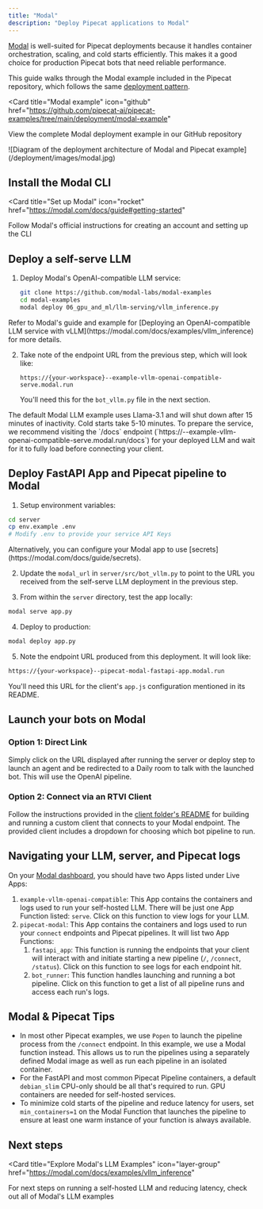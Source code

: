 ```yaml
---
title: "Modal"
description: "Deploy Pipecat applications to Modal"
---
```


[Modal](https://www.modal.com) is well-suited for Pipecat deployments because it handles container orchestration, scaling, and cold starts efficiently. This makes it a good choice for production Pipecat bots that need reliable performance.

This guide walks through the Modal example included in the Pipecat repository, which follows the same [deployment pattern](/deployment/overview/pattern).

<Card
  title="Modal example"
  icon="github"
  href="https://github.com/pipecat-ai/pipecat-examples/tree/main/deployment/modal-example"
>
  View the complete Modal deployment example in our GitHub repository
</Card>

<Frame>
  ![Diagram of the deployment architecture of Modal and Pipecat
  example](/deployment/images/modal.jpg)
</Frame>

## Install the Modal CLI

<Card
  title="Set up Modal"
  icon="rocket"
  href="https://modal.com/docs/guide#getting-started"
>
  Follow Modal's official instructions for creating an account and setting up
  the CLI
</Card>

## Deploy a self-serve LLM

1. Deploy Modal's OpenAI-compatible LLM service:

   ```bash
   git clone https://github.com/modal-labs/modal-examples
   cd modal-examples
   modal deploy 06_gpu_and_ml/llm-serving/vllm_inference.py
   ```

<Info>
  Refer to Modal's guide and example for [Deploying an OpenAI-compatible LLM
  service with vLLM](https://modal.com/docs/examples/vllm_inference) for more
  details.
</Info>

2. Take note of the endpoint URL from the previous step, which will look like:
   ```
   https://{your-workspace}--example-vllm-openai-compatible-serve.modal.run
   ```
   You'll need this for the `bot_vllm.py` file in the next section.

<Note>
  The default Modal LLM example uses Llama-3.1 and will shut down after 15
  minutes of inactivity. Cold starts take 5-10 minutes. To prepare the service,
  we recommend visiting the `/docs` endpoint (`https://<Modal workspace>--example-vllm-openai-compatible-serve.modal.run/docs`)
  for your deployed LLM and wait for it to fully load before connecting your client.
</Note>

## Deploy FastAPI App and Pipecat pipeline to Modal

1. Setup environment variables:

```bash
cd server
cp env.example .env
# Modify .env to provide your service API Keys
```

<Info>
  Alternatively, you can configure your Modal app to use
  [secrets](https://modal.com/docs/guide/secrets).
</Info>

2. Update the `modal_url` in `server/src/bot_vllm.py` to point to the URL you received from the self-serve LLM deployment in the previous step.

3. From within the `server` directory, test the app locally:

```bash
modal serve app.py
```

4. Deploy to production:

```bash
modal deploy app.py
```

5. Note the endpoint URL produced from this deployment. It will look like:

```bash
https://{your-workspace}--pipecat-modal-fastapi-app.modal.run
```

You'll need this URL for the client's `app.js` configuration mentioned in its README.

## Launch your bots on Modal

### Option 1: Direct Link

Simply click on the URL displayed after running the server or deploy step to launch an agent and be redirected to a Daily room to talk with the launched bot. This will use the OpenAI pipeline.

### Option 2: Connect via an RTVI Client

Follow the instructions provided in the [client folder's README](https://github.com/pipecat-ai/pipecat-examples/tree/main/deployment/modal-example/client/javascript) for building and running a custom client that connects to your Modal endpoint. The provided client includes a dropdown for choosing which bot pipeline to run.

## Navigating your LLM, server, and Pipecat logs

On your [Modal dashboard](https://modal.com/apps), you should have two Apps listed under Live Apps:

1. `example-vllm-openai-compatible`: This App contains the containers and logs used to run your self-hosted LLM. There will be just one App Function listed: `serve`. Click on this function to view logs for your LLM.
2. `pipecat-modal`: This App contains the containers and logs used to run your `connect` endpoints and Pipecat pipelines. It will list two App Functions:
   1. `fastapi_app`: This function is running the endpoints that your client will interact with and initiate starting a new pipeline (`/`, `/connect`, `/status`). Click on this function to see logs for each endpoint hit.
   2. `bot_runner`: This function handles launching and running a bot pipeline. Click on this function to get a list of all pipeline runs and access each run's logs.

## Modal & Pipecat Tips

- In most other Pipecat examples, we use `Popen` to launch the pipeline process from the `/connect` endpoint. In this example, we use a Modal function instead. This allows us to run the pipelines using a separately defined Modal image as well as run each pipeline in an isolated container.
- For the FastAPI and most common Pipecat Pipeline containers, a default `debian_slim` CPU-only should be all that's required to run. GPU containers are needed for self-hosted services.
- To minimize cold starts of the pipeline and reduce latency for users, set `min_containers=1` on the Modal Function that launches the pipeline to ensure at least one warm instance of your function is always available.

## Next steps

<Card
  title="Explore Modal's LLM Examples"
  icon="layer-group"
  href="https://modal.com/docs/examples/vllm_inference"
>
  For next steps on running a self-hosted LLM and reducing latency, check out
  all of Modal's LLM examples
</Card>
